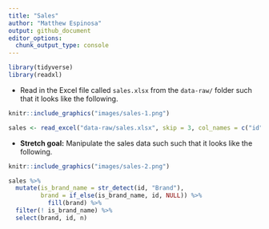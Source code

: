 ```yaml
---
title: "Sales"
author: "Matthew Espinosa"
output: github_document
editor_options: 
  chunk_output_type: console
---
```


```r
library(tidyverse)
library(readxl)
```

-   Read in the Excel file called `sales.xlsx` from the `data-raw/` folder such that it looks like the following.

```r
knitr::include_graphics("images/sales-1.png")
```

```r
sales <- read_excel("data-raw/sales.xlsx", skip = 3, col_names = c("id", "n")) 
```

-   **Stretch goal:** Manipulate the sales data such such that it looks like the following.

```r
knitr::include_graphics("images/sales-2.png")
```

```r
sales %>%
  mutate(is_brand_name = str_detect(id, "Brand"),
         brand = if_else(is_brand_name, id, NULL)) %>%
           fill(brand) %>%
  filter(! is_brand_name) %>%
  select(brand, id, n)
  
```
